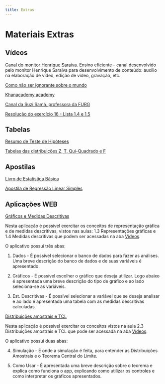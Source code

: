 ```yaml
---
title: Extras
---
```


<h1 class="titulo">
  Materiais Extras
</h1>

## Vídeos

<a href="https://www.youtube.com/channel/UCCo5fq-1LJOGzDkBGTCqH7Q" target="_blank">
  Canal do monitor Henrique Saraiva</a>. Ensino eficiente - canal desenvolvido pelo monitor Henrique Saraiva para desenvolvimento de conteúdo: auxílio na elaboração de vídeo, edição de vídeo, gravação, etc.

<a href="https://www.youtube.com/watch?v=Sm5xF-UYgdg" target="_blank">
  Como não ser ignorante sobre o mundo
</a>

<a href="https://pt.khanacademy.org/math/probability" target="_blank">
  Khanacademy academy
</a>

<a href="https://www.youtube.com/channel/UCmt35xKrpPavoT0iq1EqOVQ" target="_blank">
  Canal da Suzi Samá, professora da FURG
</a>

<a href="https://drive.google.com/file/d/1Z94N6gRskqv0N_7EWeWldON0_opwdpsN/view" target="_blank">
  Resolução do exercício 16 - Lista 1.4 e 1.5
</a>





## Tabelas

[Resumo de Teste de Hipóteses](material/tabela_resumo_de_teste_de_hipotese.pdf)

[Tabelas das distribuições Z, T, Qui-Quadrado e F](material/tabelas_z_t_chi_f.pdf)

## Apostilas

[Livro de Estatística Básica](material/apostila_de_estatistica_basica.pdf)

[Apostila de Regressão Linear Simples](material/apostila_de_regressao_linear.pdf)

## Aplicações WEB

<a href="https://brunamdalmoro.shinyapps.io/Descritivas/" target="_blank">
  Gráficos e Medidas Descritivas
</a>

Nesta aplicação é possível exercitar os conceitos de representação gráfica e de medidas descritivas, vistos nas aulas: 
1.3 Representações gráficas e 1.4 Medidas descritivas que podem ser acessadas na aba [Vídeos](/probabilidade-estatistica/videos/index.html).

O aplicativo possui três abas:

(@) Dados - É possível selecionar o banco de dados para fazer as análises. Uma breve descrição do banco de dados e de suas variáveis é apresentado.

(@) Gráficos - É possível escolher o gráfico que deseja utilizar. Logo abaixo é apresentada uma breve descrição do tipo de gráfico e ao lado seleciona-se as variáveis.

(@) Est. Descritivas - É possível selecionar a variável que se deseja analisar e ao lado é apresentada uma tabela com as medidas descritivas calculadas.


<a href="https://brunamdalmoro.shinyapps.io/TCL_medias/" target="_blank">
  Distribuições amostrais e TCL
</a>

Nesta aplicação é possível exercitar os conceitos vistos na aula 2.3 Distribuições amostrais e TCL que pode ser acessada na aba [Vídeos](/probabilidade-estatistica/videos/index.html).

O aplicativo possui duas abas:

(@) Simulação - É onde a simulação é feita, para entender as Distribuições Amostrais e o Teorema Central do Limite.

(@) Como Usar - É apresentada uma breve descrição sobre o teorema e explica como funciona o app, explicando como utilizar os controles e como interpretar os gráficos apresentados.






